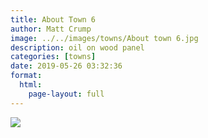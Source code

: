 ```yaml
---
title: About Town 6
author: Matt Crump
image: ../../images/towns/About town 6.jpg
description: oil on wood panel
categories: [towns]
date: 2019-05-26 03:32:36
format:
  html:
    page-layout: full
---
```


![](../../images/towns/About town 6.jpg)

